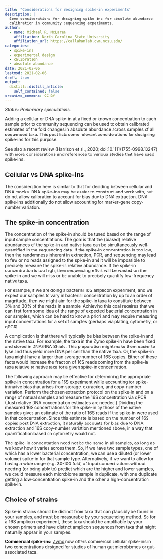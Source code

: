```yaml
---
title: "Considerations for designing spike-in experiments"
description: |
  Some considerations for designing spike-ins for absolute-abundance
  calibration in community sequencing experiments.
author:
  - name: Michael R. McLaren
    affiliation: North Carolina State University
    affiliation_url: https://callahanlab.cvm.ncsu.edu/
categories:
  - spike-ins
  - experimental design
  - calibration
  - absolute abundance
date: 2021-02-06
lastmod: 2021-02-06
draft: true
output:
  distill::distill_article:
    self_contained: false
creative_commons: CC BY
---
```


*Status: Preliminary speculations.*

Adding a cellular or DNA spike-in at a fixed or known concentration to each sample prior to community sequencing can be used to obtain calibrated estimates of the fold changes in absolute abundance across samples of all sequenced taxa.
This post lists some relevant considerations for designing spike-ins for this purpose.

See also a recent review (Harrison et al., 2020; doi:10.1111/1755-0998.13247) with more considerations and references to various studies that have used spike-ins.

## Cellular vs DNA spike-ins

The consideration here is similar to that for deciding between cellular and DNA mocks.
DNA spike-ins may be easier to construct and work with, but do not allow calibration to account for bias due to DNA extraction.
DNA spike-ins additionally do not allow accounting for marker-gene copy-number variation.

## The spike-in concentration

The concentration of the spike-in should be tuned based on the range of input sample concentrations.
The goal is that the (biased) relative abundances of the spike-in and native taxa can be simultaneously well-quantified in the sequencing data.
If the spike-in concentration is too low, then the randomness inherent in extraction, PCR, and sequencing may lead to few or no reads assigned to the spike-in and it will be impossible to precisely measure the spike-in relative abundance.
If the spike-in concentration is too high, then sequencing effort will be wasted on the spike-in and we will miss or be unable to precisely quantify low-frequency native taxa.

For example, if we are doing a bacterial 16S amplicon experiment, and we expect our samples to vary in bacterial concentration by up to an order of magnitude, then we might aim for the spike-in taxa to constitute between 3% and 30% of the reads in a sample.
Achieving this goal requires that we can first form some idea of the range of expected bacterial concentration in our samples, which can be hard to know a priori and may require measuring input concentrations for a set of samples (perhaps via plating, cytometry, or qPCR).

A complication is that there will typically be bias between the spike-in and the native taxa.
For example, the taxa in the Zymo spike-in have been fixed and stored in DNA/RNA Shield.
This preparation might make them easier to lyse and thus yield more DNA per cell than the native taxa.
Or, the spike-in taxa might have a larger than average number of 16S copies.
Either of these facts would increase the fraction of 16S reads coming from the spike-in taxa relative to native taxa for a given spike-in concentration.

The following approach may be effective for determining the appropriate spike-in concentration for a 16S experiment while accounting for spike-in/native bias that arises from storage, extraction, and copy-number variation.
Perform the chosen extraction protocol on the spike-in and on a range of natural samples and measure the 16S concentration via qPCR.
(Just relative DNA concentration estimates are needed.)
Dividing the measured 16S concentrations for the spike-in by those of the native samples gives an estimate of the ratio of 16S reads if the spike-in were used in that concentration.
Since this estimate is based on the number of 16S copies post DNA extraction, it naturally accounts for bias due to DNA extraction and 16S copy-number variation mentioned above, in a way that quantification based on cytometry would not.

The spike-in concentration need not be the same in all samples, as long as we know how it varies across them.
So, if we have two sample types, one of which has a lower bacterial concentration, we can use a diluted (or lower volume) spike-in for that sample type.
Alternatively, if we want to allow for having a wide range (e.g. 30-100 fold) of input concentrations without needing (or being able to) predict which are the higher and lower samples, we could measure each microbiome sample in duplicate, with one duplicate getting a low-concentration spike-in and the other a high-concentration spike-in.

## Choice of strains

Spike-in strains should be distinct from taxa that can plausibly be found in your samples, and must be measurable by your sequencing method.
So for a 16S amplicon experiment, these taxa should be amplifiable by your chosen primers and have distinct amplicon sequences from taxa that might naturally appear in your samples.

**Commercial spike-ins:**
[Zymo](https://www.zymoresearch.com/collections/zymobiomics-microbial-community-standards) now offers commercial cellular spike-ins in two concentrations designed for studies of human gut microbiomes or gut-associated taxa.
